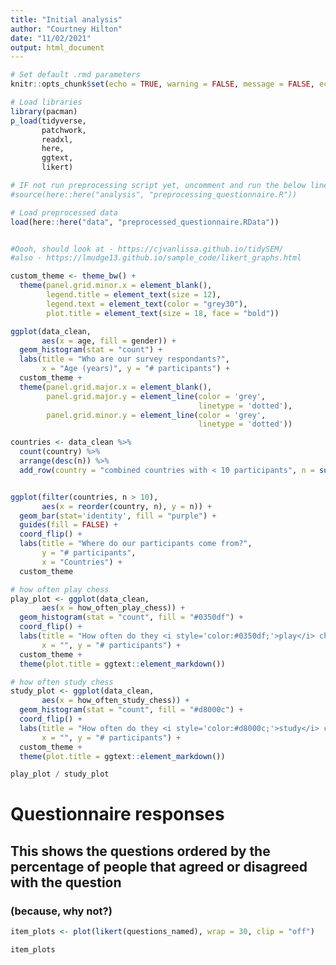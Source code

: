 ```yaml
---
title: "Initial analysis"
author: "Courtney Hilton"
date: "11/02/2021"
output: html_document
---
```


```r
# Set default .rmd parameters
knitr::opts_chunk$set(echo = TRUE, warning = FALSE, message = FALSE, echo = FALSE)

# Load libraries
library(pacman)
p_load(tidyverse,
       patchwork,
       readxl,
       here,
       ggtext,
       likert)

# IF not run preprocessing script yet, uncomment and run the below line
#source(here::here("analysis", "preprocessing_questionnaire.R"))

# Load preprocessed data
load(here::here("data", "preprocessed_questionnaire.RData"))


#Oooh, should look at - https://cjvanlissa.github.io/tidySEM/
#also - https://lmudge13.github.io/sample_code/likert_graphs.html

```

```r

custom_theme <- theme_bw() + 
  theme(panel.grid.minor.x = element_blank(),
        legend.title = element_text(size = 12),
        legend.text = element_text(color = "grey30"),
        plot.title = element_text(size = 18, face = "bold"))

```


```r

ggplot(data_clean,
       aes(x = age, fill = gender)) +
  geom_histogram(stat = "count") + 
  labs(title = "Who are our survey respondants?", 
       x = "Age (years)", y = "# participants") +
  custom_theme + 
  theme(panel.grid.major.x = element_blank(),
        panel.grid.major.y = element_line(color = 'grey', 
                                          linetype = 'dotted'),
        panel.grid.minor.y = element_line(color = 'grey', 
                                          linetype = 'dotted'))

```

```r

countries <- data_clean %>% 
  count(country) %>% 
  arrange(desc(n)) %>% 
  add_row(country = "combined countries with < 10 participants", n = sum(.$n <= 10))


ggplot(filter(countries, n > 10),
       aes(x = reorder(country, n), y = n)) +
  geom_bar(stat='identity', fill = "purple") +
  guides(fill = FALSE) +
  coord_flip() + 
  labs(title = "Where do our participants come from?",
       y = "# participants", 
       x = "Countries") +
  custom_theme

```


```r

# how often play chess
play_plot <- ggplot(data_clean,
       aes(x = how_often_play_chess)) +
  geom_histogram(stat = "count", fill = "#0350df") + 
  coord_flip() +
  labs(title = "How often do they <i style='color:#0350df;'>play</i> chess?", 
       x = "", y = "# participants") +
  custom_theme + 
  theme(plot.title = ggtext::element_markdown())

# how often study chess 
study_plot <- ggplot(data_clean,
       aes(x = how_often_study_chess)) +
  geom_histogram(stat = "count", fill = "#d8000c") + 
  coord_flip() +
  labs(title = "How often do they <i style='color:#d8000c;'>study</i> chess?", 
       x = "", y = "# participants") +
  custom_theme +
  theme(plot.title = ggtext::element_markdown())

play_plot / study_plot

```


# Questionnaire responses
## This shows the questions ordered by the percentage of people that agreed or disagreed with the question
### (because, why not?)

```r

item_plots <- plot(likert(questions_named), wrap = 30, clip = "off")

item_plots
```








